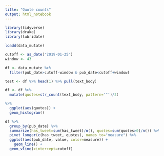 ```yaml
---
title: "Quote counts"
output: html_notebook
---
```


```r
library(tidyverse)
library(drake)
library(lubridate)
```

```r
loadd(data_mutate)

cutoff <- as_date("2019-01-25")
window <- 43

df <- data_mutate %>% 
  filter(pub_date>cutoff-window & pub_date<cutoff+window) 
```

```r
test <- df %>% head(1) %>% pull(text_body)

df <- df %>% 
  mutate(quotes=str_count(text_body, pattern='"')/2)

%>% 
  ggplot(aes(quotes)) + 
  geom_histogram()

df %>% 
  group_by(pub_date) %>% 
  summarize(has_tweet=sum(has_tweet)/n(), quotes=sum(quotes>0)/n()) %>%  
  pivot_longer(c(has_tweet, quotes), names_to="measure") %>% 
  ggplot(aes(pub_date, value, color=measure)) + 
    geom_line() + 
  geom_vline(xintercept=cutoff)
```

